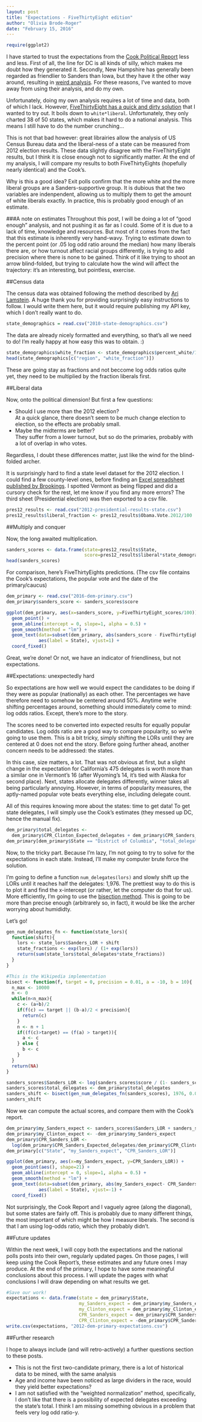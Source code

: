 ```yaml
---
layout: post
title: "Expectations - FiveThirtyEight edition"
author: "Olivia Brode-Roger"
date: "February 15, 2016"
---
```


```r
require(ggplot2)
```

I have started to trust the expectations from the [Cook Political Report](http://cookpolitical.com/story/9179) less and less.
First of all, the line for DC is all kinds of silly, which makes me doubt how they generated it.
Secondly, New Hampshire has generally been regarded as friendlier to Sanders than Iowa, but they have it the other way around, resulting in [weird analysis]({% post_url 2016-02-12-playing-with-huffpolster %}).
For these reasons, I've wanted to move away from using their analysis, and do my own.

Unfortunately, doing my own analysis requires a lot of time and data, both of which I lack.
However, [FiveThirtyEight has a quick and dirty solution](http://fivethirtyeight.com/features/what-happens-if-bernie-sanders-wins-iowa/) that I wanted to try out.
It boils down to `white*liberal`.
Unfortunately, they only charted 38 of 50 states, which makes it hard to do a national analysis.
This means I still have to do the number crunching...

This is not that bad however: great librairies allow the analysis of US Census Bureau data and the liberal-ness of a state can be measured from 2012 election results.
These data slightly disagree with the FiveThirtyEight results, but I think it is close enough not to significantly matter.
At the end of my analysis, I will compare my results to both FiveThirtyEights (hopefully nearly identical) and the Cook's.

Why is this a good idea?
Exit polls confirm that the more white and the more liberal groups are a Sanders-supportive group.
It is dubious that the two variables are indenpendent, allowing us to multiply them to get the amount of white liberals exactly.
In practice, this is probably good enough of an estimate.

###A note on estimates
Throughout this post, I will be doing a lot of "good enough" analysis, and not pushing it as far as I could.
Some of it is due to a lack of time, knowledge and resources.
But most of it comes from the fact that this estimate is inherently very hand-wavy.
Trying to estimate down to the percent point (or .05 log odd ratio around the median) how many liberals there are, or how turnout affect racial groups differently, is trying to add precision where there is none to be gained.
Think of it like trying to shoot an arrow blind-folded, but trying to calculate how the wind will affect the trajectory: it's an interesting, but pointless, exercise.

##Census data

The census data was obtained following the method described by [Ari Lamstein](http://www.arilamstein.com/blog/2015/09/07/new-lesson-mapping-historic-census-data-in-r/).
A huge thank you for providing surprisingly easy instructions to follow.
I would write them here, but it would require publishing my API key, which I don't really want to do.

```r
state_demographics = read.csv("2010-state-demographics.csv")
```

The data are already nicely formatted and everything, so that's all we need to do!
I'm really happy at how easy this was to obtain. :)

```r
state_demographics$white_fraction <- state_demographics$percent_white/100
head(state_demographics[c("region", "white_fraction")])
```

These are going stay as fractions and not beccome log odds ratios quite yet, they need to be multiplied by the fraction liberals first.

##Liberal data

Now, onto the political dimension!
But first a few questions:

- Should I use more than the 2012 election?  
   At a quick glance, there doesn't seem to be much change election to election, so the effects are probably small.
- Maybe the midterms are better?  
  They suffer from a lower turnout, but so do the primaries, probably with a lot of overlap in who votes.

Regardless, I doubt these differences matter, just like the wind for the blind-folded archer.

It is surprisingly hard to find a state level dataset for the 2012 election.
I could find a few county-level ones, before finding an [Excel spreadsheet published by Brookings](http://www.brookings.edu/research/interactives/house-partisanship-2012).
I spotted Vermont as being flipped and did a cursory check for the rest, let me know if you find any more errors?
The third sheet (Presidential election) was then exported to a csv file.

```r
pres12_results <- read.csv("2012-presidential-results-state.csv")
pres12_results$liberal_fraction <- pres12_results$Obama.Vote.2012/100
```

##Multiply and conquer

Now, the long awaited multiplication.

```r
sanders_scores <- data.frame(state=pres12_results$State,
                             score=pres12_results$liberal*state_demographics$white_fraction)
head(sanders_scores)
```

For comparison, here's FiveThirtyEights predictions.
(The csv file contains the Cook's expectations, the popular vote and the date of the primary/caucus)

```r
dem_primary <- read.csv("2016-dem-primary.csv")
dem_primary$sanders_score <- sanders_scores$score

ggplot(dem_primary, aes(x=sanders_score, y=FiveThirtyEight_scores/100)) +
  geom_point() +
  geom_abline(intercept = 0, slope=1, alpha = 0.5) +
  geom_smooth(method = "lm") +
  geom_text(data=subset(dem_primary, abs(sanders_score - FiveThirtyEight_scores/100) > 0.05),
            aes(label = State), vjust=1) +
  coord_fixed()
```

Great, we're done!
Or not, we have an indicator of friendliness, but not expectations.

##Expectations: unexpectedly hard

So expectations are how well we would expect the candidates to be doing if they were as popular (nationally) as each other.
The percentages we have therefore need to somehow be centered around 50%.
Anytime we're shifting percentages around, something should immediately come to mind: log odds ratios.
Except, there's more to the story.

The scores need to be converted into expected results for equally popular candidates.
Log odds ratio are a good way to compare popularity, so we're going to use them.
This is a bit tricky, simply shifting the LORs until they are centered at 0 does not end the story.
Before going further ahead, another concern needs to be addressed: the states.

In this case, size matters, a lot.
That was not obvious at first, but a slight change in the expectation for California's 475 delegates is worth more than a similar one in Vermont's 16 (after Wyoming's 14, it's tied with Alaska for second place).
Next, states allocate delegates differently, winner takes all being particularly annoying.
However, in terms of popularity measures, the aptly-named popular vote beats everything else, including delegate count.

All of this requires knowing more about the states: time to get data!
To get state delegates, I will simply use the Cook's estimates (they messed up DC, hence the manual fix).

```r
dem_primary$total_delegates <-
  dem_primary$CPR_Clinton_Expected_delegates + dem_primary$CPR_Sanders_Expected_delegates
dem_primary[dem_primary$State == "District of Columbia", "total_delegates"] <- 20
```

Now, to the tricky part.
Because I'm lazy, I'm not going to try to solve for the expectations in each state.
Instead, I'll make my computer brute force the solution.

I'm going to define a function `num_delegates(lors)` and slowly shift up the LORs until it reaches half the delegates: 1,976.
The prettiest way to do this is to plot it and find the x-intercept (or rather, let the computer do that for us).
More efficiently, I'm going to use the [bisection method](https://en.wikipedia.org/wiki/Bisection_method).
This is going to be more than precise enough (arbitrarely so, in fact), it would be like the archer worrying about humididty.

Let's go!

```r
gen_num_delegates_fn <- function(state_lors){
  function(shift){
    lors <- state_lors$Sanders_LOR + shift
    state_fractions <- exp(lors) / (1+ exp(lors))
    return(sum(state_lors$total_delegates*state_fractions))
  }
}

#This is the Wikipedia implementation
bisect <- function(f, target = 0, precision = 0.01, a = -10, b = 10){
  n_max <- 10000
  n <- 0
  while(n<n_max){
    c <- (a+b)/2
    if(f(c) == target || (b-a)/2 < precision){
      return(c)
    }
    n <- n + 1
    if((f(c)>target) == (f(a) > target)){
      a <- c
    } else {
      b <- c
    }
  }
  return(NA)
}

sanders_scores$Sanders_LOR <- log(sanders_scores$score / (1- sanders_scores$score))
sanders_scores$total_delegates <- dem_primary$total_delegates
sanders_shift <- bisect(gen_num_delegates_fn(sanders_scores), 1976, 0.001)
sanders_shift
```

Now we can compute the actual scores, and compare them with the Cook's report.

```r
dem_primary$my_Sanders_expect <- sanders_scores$Sanders_LOR + sanders_shift
dem_primary$my_Clinton_expect <- -dem_primary$my_Sanders_expect
dem_primary$CPR_Sanders_LOR <-
  log(dem_primary$CPR_Sanders_Expected_delegates/dem_primary$CPR_Clinton_Expected_delegates)
dem_primary[c("State", "my_Sanders_expect", "CPR_Sanders_LOR")]

ggplot(dem_primary, aes(x=my_Sanders_expect, y=CPR_Sanders_LOR)) +
  geom_point(aes(), shape=21) +
  geom_abline(intercept = 0, slope=1, alpha = 0.5) +
  geom_smooth(method = "lm") +
  geom_text(data=subset(dem_primary, abs(my_Sanders_expect- CPR_Sanders_LOR) > 0.35),
            aes(label = State), vjust=-1) +
  coord_fixed()
```

Not surprisingly, the Cook Report and I vaguely agree (along the diagonal), but some states are fairly off.
This is probably due to many different things, the most important of which might be how I measure liberals.
The second is that I am using log-odds ratio, which they probably didn't.

##Future updates

Within the next week, I will copy both the expectations and the national polls posts into their own, regularly updated pages.
On those pages, I will keep using the Cook Report's, these estimates and any future ones I may produce.
At the end of the primary, I hope to have some meaningful conclusions about this process.
I will update the pages with what conclusions I will draw depending on what results we get.

```r
#Save our work!
expectations <- data.frame(state = dem_primary$State,
                           my_Sanders_expect = dem_primary$my_Sanders_expect,
                           my_Clinton_expect = dem_primary$my_Clinton_expect,
                           CPR_Sanders_expect = dem_primary$CPR_Sanders_LOR,
                           CPR_Clinton_expect = -dem_primary$CPR_Sanders_LOR)
write.csv(expectations, "2012-dem-primary-expectations.csv")
```

##Further research

I hope to always include (and will retro-actively) a further questions section to these posts.

- This is not the first two-candidate primary, there is a lot of historical data to be mined, with the same analysis
- Age and income have been noticed as large dividers in the race, would they yield better expectations?
- I am not satisfied with the "weighted normalization" method, specifically, I don't like that there is a possibility of expected delegates exceeding the state's total. I think I am missing something obvious in a problem that feels very log odd ratio-y.